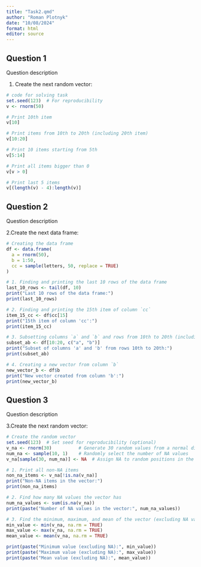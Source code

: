 ```yaml
---
title: "Task2.qmd"
author: "Roman Plotnyk"
date: "10/08/2024"
format: html
editor: source
---
```


## Question 1

Question description

1.  Create the next random vector:

```r
# code for solving task
set.seed(123)  # For reproducibility
v <- rnorm(50)

# Print 10th item
v[10]

# Print items from 10th to 20th (including 20th item)
v[10:20]

# Print 10 items starting from 5th
v[5:14]

# Print all items bigger than 0
v[v > 0]

# Print last 5 items
v[(length(v) - 4):length(v)]
```

## Question 2

Question description

2.Create the next data frame:

```r
# Creating the data frame
df <- data.frame(
  a = rnorm(50), 
  b = 1:50, 
  cc = sample(letters, 50, replace = TRUE)
)

# 1. Finding and printing the last 10 rows of the data frame
last_10_rows <- tail(df, 10)
print("Last 10 rows of the data frame:")
print(last_10_rows)

# 2. Finding and printing the 15th item of column `cc`
item_15_cc <- df$cc[15]
print("15th item of column 'cc':")
print(item_15_cc)

# 3. Subsetting columns `a` and `b` and rows from 10th to 20th (including 20th)
subset_ab <- df[10:20, c("a", "b")]
print("Subset of columns 'a' and 'b' from rows 10th to 20th:")
print(subset_ab)

# 4. Creating a new vector from column `b`
new_vector_b <- df$b
print("New vector created from column 'b':")
print(new_vector_b)

```

## Question 3

Question description

3.Create the next random vector:

```r
# Create the random vector
set.seed(123)  # Set seed for reproducibility (optional)
v_na <- rnorm(30)          # Generate 30 random values from a normal distribution
num_na <- sample(10, 1)    # Randomly select the number of NA values
v_na[sample(30, num_na)] <- NA  # Assign NA to random positions in the vector

# 1. Print all non-NA items
non_na_items <- v_na[!is.na(v_na)]
print("Non-NA items in the vector:")
print(non_na_items)

# 2. Find how many NA values the vector has
num_na_values <- sum(is.na(v_na))
print(paste("Number of NA values in the vector:", num_na_values))

# 3. Find the minimum, maximum, and mean of the vector (excluding NA values)
min_value <- min(v_na, na.rm = TRUE)
max_value <- max(v_na, na.rm = TRUE)
mean_value <- mean(v_na, na.rm = TRUE)

print(paste("Minimum value (excluding NA):", min_value))
print(paste("Maximum value (excluding NA):", max_value))
print(paste("Mean value (excluding NA):", mean_value))
```
